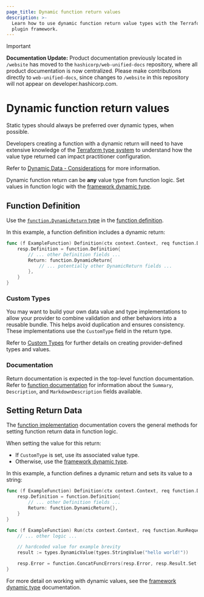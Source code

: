 ```yaml
---
page_title: Dynamic function return values
description: >-
  Learn how to use dynamic function return value types with the Terraform
  plugin framework.
---
```


> [!IMPORTANT]  
> **Documentation Update:** Product documentation previously located in `/website` has moved to the `hashicorp/web-unified-docs` repository, where all product documentation is now centralized. Please make contributions directly to `web-unified-docs`, since changes to `/website` in this repository will not appear on developer.hashicorp.com.

# Dynamic function return values

<Tip>

Static types should always be preferred over dynamic types, when possible.

Developers creating a function with a dynamic return will need to have extensive knowledge of the [Terraform type system](/terraform/language/expressions/types) to understand how the value type returned can impact practitioner configuration.

Refer to [Dynamic Data - Considerations](/terraform/plugin/framework/handling-data/dynamic-data#considerations) for more information.

</Tip>

Dynamic function return can be **any** value type from function logic. Set values in function logic with the [framework dynamic type](/terraform/plugin/framework/handling-data/types/dynamic).

## Function Definition

Use the [`function.DynamicReturn` type](https://pkg.go.dev/github.com/hashicorp/terraform-plugin-framework/function#DynamicReturn) in the [function definition](/terraform/plugin/framework/functions/implementation#definition-method).

In this example, a function definition includes a dynamic return:

```go
func (f ExampleFunction) Definition(ctx context.Context, req function.DefinitionRequest, resp *function.DefinitionResponse) {
    resp.Definition = function.Definition{
        // ... other Definition fields ...
        Return: function.DynamicReturn{
            // ... potentially other DynamicReturn fields ...
        },
    }
}
```

### Custom Types

You may want to build your own data value and type implementations to allow your provider to combine validation and other behaviors into a reusable bundle. This helps avoid duplication and ensures consistency. These implementations use the `CustomType` field in the return type.

Refer to [Custom Types](/terraform/plugin/framework/handling-data/types/custom) for further details on creating provider-defined types and values.

### Documentation

Return documentation is expected in the top-level function documentation. Refer to [function documentation](/terraform/plugin/framework/functions/documentation) for information about the `Summary`, `Description`, and `MarkdownDescription` fields available.

## Setting Return Data

The [function implementation](/terraform/plugin/framework/functions/implementation) documentation covers the general methods for setting function return data in function logic.

When setting the value for this return:

* If `CustomType` is set, use its associated value type.
* Otherwise, use the [framework dynamic type](/terraform/plugin/framework/handling-data/types/dynamic).

In this example, a function defines a dynamic return and sets its value to a string:

```go
func (f ExampleFunction) Definition(ctx context.Context, req function.DefinitionRequest, resp *function.DefinitionResponse) {
    resp.Definition = function.Definition{
        // ... other Definition fields ...
        Return: function.DynamicReturn{},
    }
}

func (f ExampleFunction) Run(ctx context.Context, req function.RunRequest, resp *function.RunResponse) {
    // ... other logic ...

    // hardcoded value for example brevity
    result := types.DynamicValue(types.StringValue("hello world!"))

    resp.Error = function.ConcatFuncErrors(resp.Error, resp.Result.Set(ctx, &result))
}
```

For more detail on working with dynamic values, see the [framework dynamic type](/terraform/plugin/framework/handling-data/types/dynamic) documentation.
